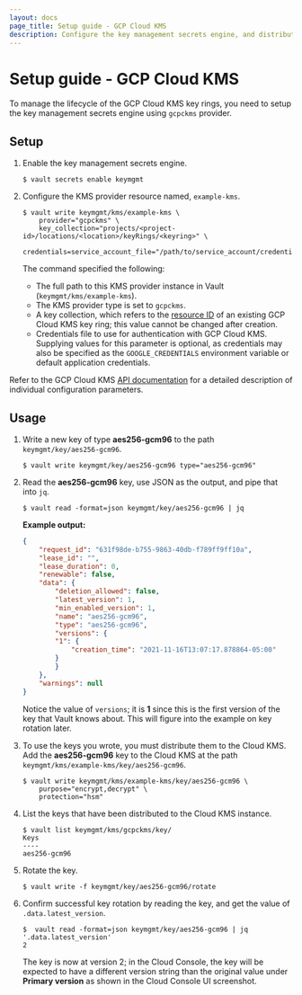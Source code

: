 ```yaml
---
layout: docs
page_title: Setup guide - GCP Cloud KMS
description: Configure the key management secrets engine, and distribute the Vault-managed keys to the target GCP Cloud KMS.
---
```


# Setup guide - GCP Cloud KMS 

To manage the lifecycle of the GCP Cloud KMS key rings, you need to setup the
key management secrets engine using `gcpckms` provider.

## Setup

1. Enable the key management secrets engine.

    ```shell-session
    $ vault secrets enable keymgmt
    ```

1. Configure the KMS provider resource named, `example-kms`.

    ```shell-session
    $ vault write keymgmt/kms/example-kms \
        provider="gcpckms" \
        key_collection="projects/<project-id>/locations/<location>/keyRings/<keyring>" \
        credentials=service_account_file="/path/to/service_account/credentials.json"
    ```

    The command specified the following:

    - The full path to this KMS provider instance in Vault
      (`keymgmt/kms/example-kms`).
    - The KMS provider type is set to `gcpckms`.
    - A key collection, which refers to the [resource
      ID](https://cloud.google.com/kms/docs/resource-hierarchy#retrieve_resource_id)
      of an existing GCP Cloud KMS key ring; this value cannot be changed after
      creation.
    - Credentials file to use for authentication with GCP Cloud KMS. Supplying
      values for this parameter is optional, as credentials may also be
      specified as the `GOOGLE_CREDENTIALS` environment variable or default
      application credentials.


<Tip title="API documentation">

Refer to the GCP Cloud KMS [API
documentation](/vault/api-docs/secret/key-management/gcpkms) for a detailed
description of individual configuration parameters.

</Tip>

## Usage 

1. Write a new key of type **aes256-gcm96** to the path `keymgmt/key/aes256-gcm96`. 

    ```shell-session
    $ vault write keymgmt/key/aes256-gcm96 type="aes256-gcm96"
    ```

1. Read the **aes256-gcm96** key, use JSON as the output, and pipe that into `jq`.

    ```shell-session
    $ vault read -format=json keymgmt/key/aes256-gcm96 | jq
    ```

    **Example output:**

    <CodeBlockConfig hideClipboard>

    ```json
    {
        "request_id": "631f98de-b755-9863-40db-f789ff9ff10a",
        "lease_id": "",
        "lease_duration": 0,
        "renewable": false,
        "data": {
            "deletion_allowed": false,
            "latest_version": 1,
            "min_enabled_version": 1,
            "name": "aes256-gcm96",
            "type": "aes256-gcm96",
            "versions": {
            "1": {
                "creation_time": "2021-11-16T13:07:17.878864-05:00"
            }
            }
        },
        "warnings": null
    }
    ```

    </CodeBlockConfig>

    Notice the value of `versions`; it is **1** since this is the first version
    of the key that Vault knows about. This will figure into the example on key
    rotation later.

1. To use the keys you wrote, you must distribute them to the Cloud KMS. Add the
   **aes256-gcm96** key to the Cloud KMS at the path
   `keymgmt/kms/example-kms/key/aes256-gcm96`.

    ```shell-session
    $ vault write keymgmt/kms/example-kms/key/aes256-gcm96 \
        purpose="encrypt,decrypt" \
        protection="hsm"
    ```

1. List the keys that have been distributed to the Cloud KMS instance.

    ```shell-session
    $ vault list keymgmt/kms/gcpckms/key/
    Keys
    ----
    aes256-gcm96
    ```

1. Rotate the key.

    ```shell-session
    $ vault write -f keymgmt/key/aes256-gcm96/rotate
    ```

1. Confirm successful key rotation by reading the key, and get the value of
   `.data.latest_version`.

    ```shell-session
    $  vault read -format=json keymgmt/key/aes256-gcm96 | jq '.data.latest_version'
    2
    ``` 

    The key is now at version 2; in the Cloud Console, the key will be expected
    to have a different version string than the original value under **Primary
    version** as shown in the Cloud Console UI screenshot.
